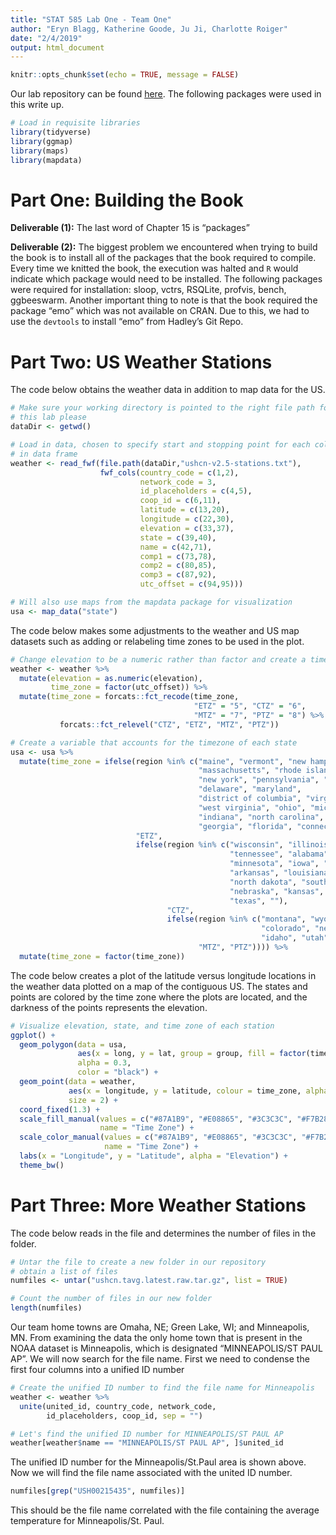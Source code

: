 ```yaml
---
title: "STAT 585 Lab One - Team One"
author: "Eryn Blagg, Katherine Goode, Ju Ji, Charlotte Roiger"
date: "2/4/2019"
output: html_document
---
```


```r
knitr::opts_chunk$set(echo = TRUE, message = FALSE)
```

Our lab repository can be found [here](https://github.com/EBlagg/585Lab). The following packages were used in this write up.

```r
# Load in requisite libraries
library(tidyverse)
library(ggmap)
library(maps)
library(mapdata)
```

# Part One: Building the Book

**Deliverable (1):** The last word of Chapter 15 is “packages”

**Deliverable (2):** The biggest problem we encountered when trying to build the book is to install all of the packages that the book required to compile. Every time we knitted the book, the execution was halted and `R` would indicate which package would need to be installed. The following packages were required for installation: sloop, vctrs, RSQLite, profvis, bench, ggbeeswarm. Another important thing to note is that the book required the package “emo” which was not available on CRAN. Due to this, we had to use the `devtools` to install “emo” from Hadley’s Git Repo.

# Part Two: US Weather Stations

The code below obtains the weather data in addition to map data for the US. 

```r
# Make sure your working directory is pointed to the right file path for 
# this lab please
dataDir <- getwd()

# Load in data, chosen to specify start and stopping point for each column 
# in data frame
weather <- read_fwf(file.path(dataDir,"ushcn-v2.5-stations.txt"), 
                    fwf_cols(country_code = c(1,2), 
                             network_code = 3, 
                             id_placeholders = c(4,5), 
                             coop_id = c(6,11), 
                             latitude = c(13,20), 
                             longitude = c(22,30), 
                             elevation = c(33,37), 
                             state = c(39,40), 
                             name = c(42,71), 
                             comp1 = c(73,78), 
                             comp2 = c(80,85), 
                             comp3 = c(87,92), 
                             utc_offset = c(94,95)))

# Will also use maps from the mapdata package for visualization
usa <- map_data("state")
```

The code below makes some adjustments to the weather and US map datasets such as adding or relabeling time zones to be used in the plot.

```r
# Change elevation to be a numeric rather than factor and create a time zone variable
weather <- weather %>%
  mutate(elevation = as.numeric(elevation),
         time_zone = factor(utc_offset)) %>%
  mutate(time_zone = forcats::fct_recode(time_zone, 
                                         "ETZ" = "5", "CTZ" = "6", 
                                         "MTZ" = "7", "PTZ" = "8") %>%
           forcats::fct_relevel("CTZ", "ETZ", "MTZ", "PTZ"))

# Create a variable that accounts for the timezone of each state 
usa <- usa %>%
  mutate(time_zone = ifelse(region %in% c("maine", "vermont", "new hampshire",
                                          "massachusetts", "rhode island", "conneticut",
                                          "new york", "pennsylvania", "new jersey",
                                          "delaware", "maryland", 
                                          "district of columbia", "virginia", 
                                          "west virginia", "ohio", "michigan",
                                          "indiana", "north carolina", "south carolina",
                                          "georgia", "florida", "connecticut"), 
                            "ETZ",
                            ifelse(region %in% c("wisconsin", "illinois", "kentucky",
                                                 "tennessee", "alabama", "mississippi",
                                                 "minnesota", "iowa", "missouri",
                                                 "arkansas", "louisiana", 
                                                 "north dakota", "south dakota",
                                                 "nebraska", "kansas", "oklahoma",
                                                 "texas", ""), 
                                   "CTZ", 
                                   ifelse(region %in% c("montana", "wyoming",
                                                        "colorado", "new mexico",
                                                        "idaho", "utah", "arizona"),
                                          "MTZ", "PTZ")))) %>%
  mutate(time_zone = factor(time_zone))
```

The code below creates a plot of the latitude versus longitude locations in the weather data plotted on a map of the contiguous US. The states and points are colored by the time zone where the plots are located, and the darkness of the points represents the elevation.


```r
# Visualize elevation, state, and time zone of each station
ggplot() + 
  geom_polygon(data = usa, 
               aes(x = long, y = lat, group = group, fill = factor(time_zone)),
               alpha = 0.3,
               color = "black") +
  geom_point(data = weather,
             aes(x = longitude, y = latitude, colour = time_zone, alpha = elevation),
             size = 2) +
  coord_fixed(1.3) + 
  scale_fill_manual(values = c("#87A1B9", "#E08865", "#3C3C3C", "#F7B281"),
                    name = "Time Zone") +
  scale_color_manual(values = c("#87A1B9", "#E08865", "#3C3C3C", "#F7B281"),
                     name = "Time Zone") + 
  labs(x = "Longitude", y = "Latitude", alpha = "Elevation") +
  theme_bw()
```

# Part Three: More Weather Stations

The code below reads in the file and determines the number of files in the folder.

```r
# Untar the file to create a new folder in our repository 
# obtain a list of files
numfiles <- untar("ushcn.tavg.latest.raw.tar.gz", list = TRUE)

# Count the number of files in our new folder
length(numfiles)
```

Our team home towns are Omaha, NE; Green Lake, WI; and Minneapolis, MN. From 
examining the data the only home town that is present in the NOAA dataset is 
Minneapolis, which is designated "MINNEAPOLIS/ST PAUL AP". We will now search
for the file name. First we need to condense the first four columns into 
a unified ID number

```r
# Create the unified ID number to find the file name for Minneapolis
weather <- weather %>%
  unite(united_id, country_code, network_code, 
        id_placeholders, coop_id, sep = "")

# Let's find the unified ID number for MINNEAPOLIS/ST PAUL AP
weather[weather$name == "MINNEAPOLIS/ST PAUL AP", ]$united_id
```

The unified ID number for the Minneapolis/St.Paul area is shown above. Now we will find the file name associated with the united ID number.

```r
numfiles[grep("USH00215435", numfiles)]
```

This should be the file name correlated with the file containing the average 
temperature for Minneapolis/St. Paul.
